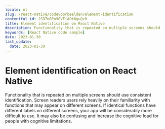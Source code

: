 ```yaml
---
locale: nl
slug: /react-native/codevoorbeelden/element-identification
contentful_id: 2SD7eBPo90VFiAOt6guQz0
title: Element identification on React Native
description: Functionality that is repeated on multiple screens should use consistent identification.
keywords: [React Native code sample]
date: 2023-01-30
last_update:
  date: 2023-01-30
---
```


# Element identification on React Native

Functionality that is repeated on multiple screens should use consistent identification. Screen readers users rely heavily on their familiarity with functions that may appear on different screens. If identical functions have different labels on different screens, your app will be considerably more difficult to use. It may also be confusing and increase the cognitive load for people with cognitive limitations.

<CodeSample id="element-identification" locale="nl" platform="react native"/>
